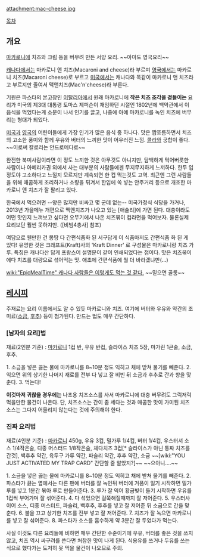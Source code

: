 attachment:mac-cheese.jpg

[[목차]]

== 개요 ==
[[마카로니]]에 치즈와 크림 등을 버무려 만든 서양 요리. ~~아마도 영국요리~~ 

[[캐나다]]에서는 마카로니 앤 치즈(Macaroni and cheese)라 부르며 [[영국]]에서는 마카로니 치즈(Macaroni cheese)로 부르고 [[미국]]에서는 캐나다와 똑같이 마카로니 앤 치즈라고 부르지만 줄여서 맥앤치즈(Mac'n'cheese)라 부른다.

기원은 파스타의 본고장인 [[이탈리아]]에서 원래 마카로니에 '''작은 치즈 조각을 곁들이는''' 요리가 미국의 제3대 대통령 토마스 제퍼슨이 재임하던 시절인 1802년에 백악관에서 이 음식을 먹었다는게 소문이 나서 인기를 끌고, 나중에 아예 마카로니를 녹인 치즈에 버무리는 형대가 되었다.

[[미국]]과 [[영국]]의 어린이들에게 가장 인기가 많은 음식 중 하나다. 맛은 짭쪼름하면서 치즈의 고소한 풍미와 함께 우유와 버터의 느끼한 맛이 어우러진 느낌. [[콜라]]와 궁합이 좋다. ~~이로써 칼로리는 안드로메다로~~

완전한 북미사람이라면 이 정도 느끼한 것은 아무것도 아니지만, 담백하게 먹어버릇한 사람이나 아메리카권 외에서 사는 대부분의 사람들에겐 무지무지하게 느끼하다. 한두 입 정도야 고소하다고 느낄지 모르지만 계속되면 한 컵 먹는것도 고역. 최근엔 그런 사람들을 위해 매콤하게 조리하거나 소량을 튀겨서 한입에 쏙 넣는 안주거리 등으로 개조한 마카로니 앤 치즈가 잘 팔리고 있다.

한국에서 먹으려면 --양은 많지만 비싸고 몇 군데 없는-- 미국가정식 식당을 가거나, 2013년 가을메뉴 개편으로 맥앤치즈가 나오고 있는 [애슐리]에 가면 된다. 대충이라도 어떤 맛인지 느껴보고 싶다면 오뚜기에서 나온 치즈볶이 컵라면을 먹어보자. 물론실제 요리보단 훨씬 못하지만. ([비빔4총사] 참조)

여담으로 웬만한 건 몽땅 다 간편식품화 된 서구답게 이 식품마저도 간편식품 화 된 게 있다! 유명한 것은 크래프트(Kraft)사의 'Kraft Dinner' 로 구성물은 마카로니랑 치즈 가루. 특징은 캐나다산 답게 프랑스어 설명문이 같이 인쇄되었다는 점이다. 맛은 치즈볶이에다 치즈를 대량으로 섞어먹는 맛. 애초에 간편식품에 뭘 더 바라겠냐만(...)

[[wiki:"EpicMealTime" 캐나다 사람들은 이렇게도 먹는 것 같다.]] ~~믿으면 골룸~~
{{{#!html
<iframe width="560" height="315" src="//www.youtube.com/embed/yCrbv81SBHg" frameborder="0" allowfullscreen></iframe>
}}}

== [[레시피]] ==
주재료는 요리 이름에서도 알 수 있듯 마카로니와 치즈. 여기에 버터와 우유와 약간의 조미료([[소금]], [[후추]]) 등이 첨가된다. 만드는 법도 매우 간단하다.

=== '''[남자의 요리]법''' ===
재료(2인분 기준) : [[마카로니]] 1컵 반, 우유 반컵, 슬라이스 치즈 5장, 마가린 1큰술, 소금, 후추.

1. 소금을 넣은 끓는 물에 마카로니를 8~10분 정도 익히고 채에 받쳐 물기를 빼준다.
2. 익으면 위의 상기한 나머지 재료를 전부 다 넣고 잘 비빈 뒤 소금과 후추로 간과 향을 맞춘다.
3. 먹는다!

'''이것마저 귀찮을 경우에는''' 나초용 치즈소스를 사서 마카로니에 대충 버무려도 그럭저럭 먹을만한 물건이 나온다. 단, 치즈소스는 간이 좀 세다는 것과 매콤한 맛이 가미된 치즈소스는 그다지 어울리지 않는다는 것에 주의해야 한다.

=== 진짜 요리법 ===
재료(4인분 기준) : [[마카로니]] 450g, 우유 3컵, 밀가루 1/4컵, 버터 1/4컵, 우스터셔 소스 1/4작은술, 디종 머스터드 1/8작은술, 체다치즈 3컵[* 슬라이스가 아닌 통짜 치즈를 간것], 백후추 약간, 육두구 가루 약간, 파슬리 약간, 후추 약간, 소금 ~~[wiki:"YOU JUST ACTIVATED MY TRAP CARD" 간단할 줄 알았지?]~~ ~~으아니....~~

1. 소금을 넣은 끓는 물에 마카로니를 8~10분 정도 익히고 채에 받쳐 물기를 빼준다.
2. 파스타가 끓는 옆에서는 다른 팬에 버터를 잘 녹인뒤 버터에 거품이 일기 시작하면 밀가루를 넣고 1분간 볶아 루로 만들어준다.
3. 루가 잘 익어 황금빛이 돌기 시작하면 우유를 1컵씩 부어가며 잘 섞어준다.
4. 다 섞었으면 걸쭉해질때까지 잘 저어준다.
5. 우스터샤이어 소스, 디종 머스터드, 파슬리, 백후추, 후추를 넣고 잘 저어준 뒤 소금으로 간을 맞춘다.
6. 불을 끄고 상기한 치즈를 전부 넣고 잘 저어준다. 
7. 치즈가 잘 녹으면 마카로니를 넣고 잘 섞어준다.
8. 파스타가 소스를 흡수하게 약 3분간 잘 두었다가 먹는다.

사실 이것도 다른 요리들에 비하면 매우 간단한 수준이기에 우유, 버터를 좋은 것을 쓰지 않고, 치즈 역시 싸구려를 쓴다면 처참한 맛이 나게 된다. 식용유를 쓰거나 두유를 쓰는 식으로 했다가는 도저히 못 먹을 물건이 나오므로 주의.

